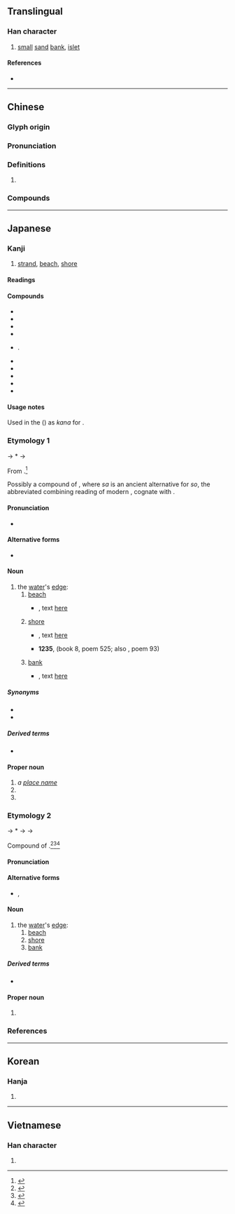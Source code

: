 {{character info/new}}
{{character info/new|0xfa46}}
==Translingual==

===Han character===
{{Han char|rn=85|rad=水|as=08|sn=11|four=34160|canj=EJKA|ids=⿰氵者}}

# [[small]] [[sand]] [[bank]], [[islet]]

====References====
* {{Han ref|kx=0633.410|dkj=17758|dj=1040.010|hdz=31640.040|uh=6E1A|ud=28186|bh=B25A|bd=45658}}

----

==Chinese==
{{zh-forms}}

===Glyph origin===
{{Han etym}}

===Pronunciation===
{{zh-pron
|m=zhǔ
|c=zyu2
|mn=chú
|mc=y
|oc=
|cat=n
}}

===Definitions===
{{zh-hanzi}}

# {{rfdef|zh}}

===Compounds===
{{zh-der|渚宮|煙渚|江渚|洲渚}}

----

==Japanese==

===Kanji===
{{ja-kanji|grade=n|rs=水08|kyu=&#xfa46;}}

# [[strand]], [[beach]], [[shore]]

====Readings====
{{ja-readings
|goon=しょ<しよ
|kanon=しょ<しよ
|kun=なぎさ-, みぎわ-<みぎは-
|nanori=すか, なぎ
}}

====Compounds====
{{der-top|Compounds}}
* {{ja-r|渚滑%川|^しょこつ%-がわ}}
* {{ja-r|海%渚|かい%そ}}
* {{ja-r|牛渚|^ぎゅうしょ}}
* {{ja-r|曲%渚|きょく%しょ}}
* {{ja-r|州渚|しゅうしょ|rom=-}}. {{ja-r|洲渚|しゅうしょ}}
* {{ja-r|浅渚|せんしょ}}
* {{ja-r|釣渚|ちょうしょ}}
* {{ja-r|汀渚|ていしょ}}
* {{ja-r|白%渚|はく%しょ}}
* {{ja-r|渚%鳥|す%どり}}
{{der-bottom}}

====Usage notes====
Used in the ''{{w|Man'yōshū}}'' ({{circa2|759 {{CE}}|short=1}}) as {{m|ja|借音|tr=shakuon}} ''kana'' for {{IPAfont|⟨su⟩}}.

===Etymology 1===
{{ja-kanjitab|なぎさ|yomi=k}}
{{IPAfont|⟨naɡi<sub>1</sub>sa⟩}} → *{{IPAchar|/naɡʲisa/}} → {{IPAchar|/naɡisa/}}

From {{inh|ja|ojp|sort=なぎさ|-}}.<ref name="KDJ">{{R:Kokugo Dai Jiten}}</ref>

Possibly a compound of {{com|ja|sort=なぎさ|凪ぎ|tr1=nagi|t1=[[calming]], dying down|pos1=the {{m|ja|連用形|tr=ren'yōkei||continuative or stem form}} of verb {{m|ja|凪ぐ|tr=nagu||to [[calm down]], to [[die down]]|pos=as of [[wave]]s or [[wind]]}}, cognate with {{m|ja|和やか|tr=nagoyaka||[[calm]], [[quiet]]}}|磯|tr2=sa|t2=[[rocky]] [[shore]], [[pebble]] [[beach]]}}, where ''sa'' is an ancient alternative for ''so'', the abbreviated combining reading of modern {{m|ja|磯|tr=iso}}, cognate with {{m|ja|石|tr=ishi||[[rock]], [[stone]]}}.

====Pronunciation====
* {{ja-pron|y=k|なぎさ|acc=0|acc_ref=DJR}}

====Alternative forms====
* {{ja-l|汀}}

====Noun====
{{ja-noun|なぎさ}}

# the [[water]]'s [[edge]]:
## [[beach]]
##* {{RQ:Manyoshu|12|3203}}, text [http://jti.lib.virginia.edu/japanese/manyoshu/Man12Yo.html#3203 here]
##*: {{ja-usex|m=都乃久尓乃 宇美能'''奈伎佐'''尓 布奈餘曽比 多志埿毛等伎尓 阿母我米母我母|m_kana=つのくにの うみの'''なぎさ'''に ふなよそひ たしでもときに あもがめもがも|津の国の海の渚に[[船装い|船装ひ]]立し出も時に母が目もがも|^つ-の-くに の うみ の '''なぎさ''' に ふなよそひ たしで も とき に あも が め も が も|rom=Tsu-no-kuni no umi no '''nagisa''' ni funayosoi tashide mo toki ni amo ga me mo ga mo}}
## [[shore]]
##* {{RQ:Manyoshu|7|1171}}, text [http://jti.lib.virginia.edu/japanese/manyoshu/Man7Yos.html#1171 here]
##*: {{ja-usex|m=大%御%舟 竟%而%佐%守布 高嶋%之 三%尾%勝%野之 '''奈伎左'''思%所念|m_kana=おほ%み%ふね はて%て%さ%もらふ たかしま%の み%をの%か＊%のの '''なぎさ'''し%おもほゆ|[[大%御%船]]%泊ててさもらふ高島の[[澪|三尾]]の勝%野の'''渚'''し思ほゆ|おほ%み%ふね% はてて さもらふ ^たかしま-の-みを の ^かち%の の '''なぎさ''' し おもほゆ|rom=ōmifune hatete samorau Takashima-no-mio no Kachino-no-'''nagisa''' shi omōyu}}
##* '''1235''', ''{{w|Shinchokusen Wakashū}}'' (book 8, poem 525; also ''{{w|Ogura Hyakunin Isshu|Hyakunin Isshu}}'', poem 93)
##*: {{ja-usex|sort=なきさ|[[世の中]]は[[常|つね]]に[[もがも]]な'''渚'''[[漕ぐ|こぐ]][[海人|あま]]の[[小%舟]]の[[綱%手]]かなしも|よ-の-なか は つね に もがも な '''なぎさ''' こぐ あま の を%ぶね の つな%で かなし も|rom=yo-no-naka wa tsune ni mo ga mo na '''nagisa''' kogu ama no obune no tsunade kanashi mo|May the world be ever like this: a fisherman's skiff rowed along the '''shore''', pulled with a rope, is truly sad.<ref>{{cite-book|2013|Matsuo Bashō|author2=Hiroaki Sato|Bashō's Narrow Road: Spring and Autumn Passages|series=Rock Spring Collection of Japanese Literature|publisher=Stone Bridge Press, Inc.|isbn=1-6117-2527-5}}</ref>}}
## [[bank]] {{qualifier|as of a river or stream}}
##* {{RQ:Manyoshu|3|378}}, text [http://jti.lib.virginia.edu/japanese/manyoshu/Man3Yos.html#378 here]
##*: {{ja-usex|m=昔者%之 舊堤%者 年%深 池%之'''瀲'''尓 水%草%生%家里|m_kana=いにしへ%の ふるきつつみ%は とし%ふかみ いけ%の'''なぎさ'''に み%くさ%おひに%けり|[[古|いにしへ]]の古き[[堤]]は年%深み池の'''渚'''に[[水%草]]%[[生う|生ひ]]にけり|いにしへ の ふるき つつみ は とし% ふかみ いけ の '''なぎさ''' に み%くさ% おひ-に-けり|rom=inishie no furuki tsutsumi wa toshi fukami ike no '''nagisa''' ni mikusa oi-ni-keri|The old embankment, relic of a vanished past: the deepening years along the '''margin''' of the pond lie buried in the tangled reeds.<ref>{{cite-book|1998|Edwin A. Cranston|The Gem-Glistening Cup|edition=illustrated|publisher=Stanford University Press|isbn=0804731578|page=306}}</ref>}}

=====Synonyms=====
* {{ja-r|汀渚|ていしょ}}
* {{ja-r|浜%辺|はま%べ}}

=====Derived terms=====
* {{ja-r|日子%波限%建 鵜%草葺%不合%尊|^ひこ%なぎさ%たけ ^う%がやふき%あえず の% ^みこと}}

====Proper noun====
{{ja-pos|proper|なぎさ}}

# ''a [[place name]]''
# {{surname|lang=ja|A=a|nodot=1|sort=なぎさ}}
# {{given name|male|or=female|lang=ja|A=a|sort=なぎさ}}

===Etymology 2===
{{ja-kanjitab|みぎわ|yomi=kun}}
{{IPAfont|⟨mi<sub>1</sub> ki<sub>1</sub>pa⟩}} → *{{IPAchar|/mʲiɡʲipa/}} → {{IPAchar|/miɡifa/}} → {{IPAchar|/miɡiwa/}}

Compound of {{compound|ja|sort=みぎわ|水|tr1=mi|t1=[[water]]|pos1=combining form|際|tr2=kiwa|t2=[[edge]], [[boundary]]}}.<ref name="KDJ">{{R:Kokugo Dai Jiten}}</ref><ref name="DJR">{{R:Daijirin}}</ref><ref name="DJS">{{R:Daijisen}}</ref> {{rendaku2|sort=みぎわ|kiwa|giwa}}

====Pronunciation====
{{ja-pron|y=k|みぎわ|acc=0|acc_ref=DJR}}

====Alternative forms====
* {{ja-l|汀}}, {{ja-l|水際}}

====Noun====
{{ja-noun|みぎわ|hhira=みぎは}}

# the [[water]]'s [[edge]]:
## [[beach]]
## [[shore]]
## [[bank]] {{qualifier|as of a [[river]] or [[stream]]}}

=====Derived terms=====
* {{ja-r|渚%蠅|ミギワ%バエ}}

====Proper noun====
{{ja-pos|proper|みぎわ|hhira=みぎは}}

# {{given name|female|lang=ja|A=a|sort=みぎわ}}

===References===
{{ja-kref
|ku=2977
|shift=8f8d
|jis=3D6D
|euc=BDED
|freq=2226
|nelson=2617
|newnelson=3164
|halpern=525
|kld=386
|heisig=1263
|tuttle=3a9.1
}}
<references/>

----

==Korean==

===Hanja===
{{ko-hanja|hangeul=저|eumhun=|rv=jeo|mr=chŏ|y=ce}}

# {{defn|lang=ko|sort=水08}}

----

==Vietnamese==

===Han character===
{{vi-readings|rs=水08|hanviet=chã}}

# {{defn|lang=vi|sort=水08}}